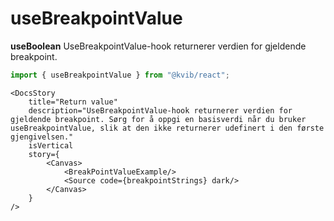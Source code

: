 
<Meta title="Hooks/useBreakpointValue" />

# useBreakpointValue

**useBoolean** UseBreakpointValue-hook returnerer verdien for gjeldende breakpoint.

```jsx
import { useBreakpointValue } from "@kvib/react";
```

<Feedback component="useBreakpointValue"/>

<DocsContainer>

    <DocsStory
        title="Return value"
        description="UseBreakpointValue-hook returnerer verdien for gjeldende breakpoint. Sørg for å oppgi en basisverdi når du bruker useBreakpointValue, slik at den ikke returnerer udefinert i den første gjengivelsen."
        isVertical
        story={
            <Canvas>
                <BreakPointValueExample/>
                <Source code={breakpointStrings} dark/>
            </Canvas>
        }
    />
</DocsContainer>
